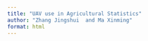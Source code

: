 ```yaml
---
title: "UAV use in Agricultural Statistics"
author: "Zhang Jingshui  and Ma Xinming"
format: html
---
```


## 